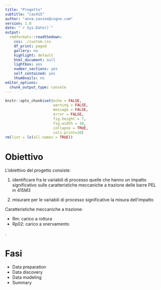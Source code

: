 ```yaml
---
title: "Progetto"
subtitle: "cas415"
author: "anna.savino@cogne.com"
version: 1.0 
date: "`r Sys.Date()`"
output:
  rmdformats::readthedown:
    css: ./custom.css
    df_print: paged
    gallery: no
    highlight: default
    html_document: null
    lightbox: yes
    number_sections: yes
    self_contained: yes
    thumbnails: no
editor_options:
  chunk_output_type: console
---
```


```r
knitr::opts_chunk$set(echo = FALSE,
                      warning = FALSE,
                      message = FALSE,
                      error = FALSE,
                      fig.height = 7,
                      fig.width = 10,
                      collapse = TRUE,
                      cols.print=20)
rm(list = ls(all.names = TRUE))

```

# Obiettivo

L'obiettivo del progetto consiste:

1. identificare fra le variabili di processo quelle che hanno un impatto significativo sulle caratteristiche meccaniche a trazione delle barre PEL in 415M3

2. misurare per le variabili di processo significative la misura dell'impatto

Caratteristiche meccaniche a trazione:

+ Rm: carico a rottura 
+ Rp02: carico a snervamento

.

# Fasi

+ Data preparation
+ Data discovery 
+ Data modeling
+ Summary






